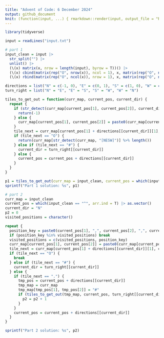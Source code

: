```yaml
---
title: "Advent of Code: 6 December 2024"
output: github_document
knit: (function(input, ...) { rmarkdown::render(input, output_file = "README.md", envir = globalenv()) })
---
```


```r
library(tidyverse)
```

```r
input = readLines("input.txt")
```

```r
# part 1
input_clean = input |>
  str_split("") |>
  unlist() |>
  (\(x) matrix(x, nrow = length(input), byrow = T))() |>
  (\(x) cbind(matrix(rep("O", nrow(x)), ncol = 1), x, matrix(rep("O", nrow(x)), ncol = 1)))() |>
  (\(x) rbind(matrix(rep("O", ncol(x)), nrow = 1), x, matrix(rep("O", ncol(x)), nrow = 1)))()

directions = list("N" = c(-1, 0), "E" = c(0, 1), "S" = c(1, 0), "W" = c(0, -1))
turn_right = list("N" = "E", "E" = "S", "S" = "W", "W" = "N")

tiles_to_get_out = function(curr_map, current_pos, current_dir) {
  repeat {
    if (str_detect(curr_map[current_pos[1], current_pos[2]], current_dir)) {
      return(-1)
    } else {
      curr_map[current_pos[1], current_pos[2]] = paste0(curr_map[current_pos[1], current_pos[2]], current_dir)
    }
    tile_next = curr_map[current_pos[1] + directions[[current_dir]][1], current_pos[2] + directions[[current_dir]][2]]
    if (tile_next == "O") {
      return(curr_map[str_detect(curr_map, "[NESW]")] %>% length())
    } else if (tile_next == "#") {
      current_dir = turn_right[[current_dir]]
    } else {
      current_pos = current_pos + directions[[current_dir]]
    }
  }
}

p1 = tiles_to_get_out(curr_map = input_clean, current_pos = which(input_clean == "^", arr.ind = T) %>% as.vector, current_dir = "N")
sprintf("Part 1 solution: %s", p1)
```

```r
# part 2
curr_map = input_clean
current_pos = which(input_clean == "^", arr.ind = T) |> as.vector()
current_dir = "N"
p2 = 0
visited_positions = character()

repeat {
  position_key = paste0(current_pos[1], ",", current_pos[2], ",", current_dir)
  if (position_key %in% visited_positions) break
  visited_positions = c(visited_positions, position_key)
  curr_map[current_pos[1], current_pos[2]] = paste0(curr_map[current_pos[1], current_pos[2]], current_dir)
  tile_next = curr_map[current_pos[1] + directions[[current_dir]][1], current_pos[2] + directions[[current_dir]][2]]
  if (tile_next == "O") {
    break
  } else if (tile_next == "#") {
    current_dir = turn_right[[current_dir]]
  } else {
    if (tile_next == ".") {
      tmp_pos = current_pos + directions[[current_dir]]
      tmp_map = curr_map
      tmp_map[tmp_pos[1], tmp_pos[2]] = "#"
      if (tiles_to_get_out(tmp_map, current_pos, turn_right[[current_dir]]) == -1) {
        p2 = p2 + 1
      }
    }
    current_pos = current_pos + directions[[current_dir]]
  }
}

sprintf("Part 2 solution: %s", p2)
```




























